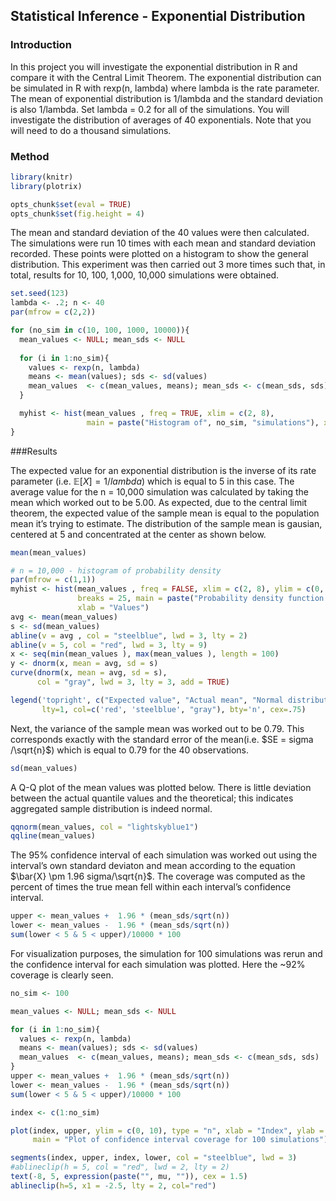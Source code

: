 ## Statistical Inference - Exponential Distribution

### Introduction
In this project you will investigate the exponential distribution in R and compare it with the Central Limit Theorem. The exponential distribution can be simulated in R with rexp(n, lambda) where lambda is the rate parameter. The mean of exponential distribution is 1/lambda and the standard deviation is also 1/lambda. Set lambda = 0.2 for all of the simulations. You will investigate the distribution of averages of 40 exponentials. Note that you will need to do a thousand simulations.

### Method

```r
library(knitr)
library(plotrix)

```

```r
opts_chunk$set(eval = TRUE)
opts_chunk$set(fig.height = 4)
```
The mean and standard deviation of the 40 values were then calculated. The simulations were run 10 times with each mean and standard deviation recorded. These points were plotted on a histogram to show the general distribution. This experiment was then carried out 3 more times such that, in total, results for 10, 100, 1,000, 10,000 simulations were obtained.


```r
set.seed(123)
lambda <- .2; n <- 40
par(mfrow = c(2,2))

for (no_sim in c(10, 100, 1000, 10000)){
  mean_values <- NULL; mean_sds <- NULL
  
  for (i in 1:no_sim){
    values <- rexp(n, lambda)
    means <- mean(values); sds <- sd(values)
    mean_values  <- c(mean_values, means); mean_sds <- c(mean_sds, sds)
  }

  myhist <- hist(mean_values , freq = TRUE, xlim = c(2, 8), 
                 main = paste("Histogram of", no_sim, "simulations"), xlab = "Values")
}
```

###Results

The expected value for an exponential distribution is the inverse of its rate parameter (i.e. $\mathbb{E}[X] = 1 / lambda$) which is equal to 5 in this case. The average value for the n = 10,000 simulation was calculated by taking the mean which worked out to be 5.00. As expected, due to the central limit theorem, the expected value of the sample mean is equal to the population mean it's trying to estimate. The distribution of the sample mean is gausian, centered at 5 and concentrated at the center as shown below.

```r
mean(mean_values)
```

```r
# n = 10,000 - histogram of probability density
par(mfrow = c(1,1))
myhist <- hist(mean_values , freq = FALSE, xlim = c(2, 8), ylim = c(0, .55), 
               breaks = 25, main = paste("Probability density function for", no_sim, "simulations"), 
               xlab = "Values")
avg <- mean(mean_values)
s <- sd(mean_values)
abline(v = avg , col = "steelblue", lwd = 3, lty = 2)
abline(v = 5, col = "red", lwd = 3, lty = 9)
x <- seq(min(mean_values ), max(mean_values ), length = 100) 
y <- dnorm(x, mean = avg, sd = s)
curve(dnorm(x, mean = avg, sd = s), 
      col = "gray", lwd = 3, lty = 3, add = TRUE)

legend('topright', c("Expected value", "Actual mean", "Normal distribution"), 
       lty=1, col=c('red', 'steelblue', "gray"), bty='n', cex=.75)
```

Next, the variance of the sample mean was worked out to be 0.79. This corresponds exactly with the standard error of the mean(i.e. $SE = sigma /\sqrt{n}$) which is equal to 0.79 for the 40 observations. 

```r
sd(mean_values)
```

A Q-Q plot of the mean values was plotted below. There is little deviation between the actual quantile values and the theoretical; this indicates aggregated sample distribution is indeed normal.

```r
qqnorm(mean_values, col = "lightskyblue1")
qqline(mean_values)
```

The 95% confidence interval of each simulation was worked out using the interval's own standard deviaton and mean according to the equation $\bar{X} \pm 1.96 sigma/\sqrt{n}$. The coverage was computed as the percent of times the true mean fell within each interval's confidence interval.

```r
upper <- mean_values +  1.96 * (mean_sds/sqrt(n))
lower <- mean_values -  1.96 * (mean_sds/sqrt(n))
sum(lower < 5 & 5 < upper)/10000 * 100
```

For visualization purposes, the simulation for 100 simulations was rerun and the confidence interval for each simulation was plotted. Here the ~92% coverage is clearly seen.

```r
no_sim <- 100

mean_values <- NULL; mean_sds <- NULL

for (i in 1:no_sim){
  values <- rexp(n, lambda)
  means <- mean(values); sds <- sd(values)
  mean_values  <- c(mean_values, means); mean_sds <- c(mean_sds, sds)
}
upper <- mean_values +  1.96 * (mean_sds/sqrt(n))
lower <- mean_values -  1.96 * (mean_sds/sqrt(n))
sum(lower < 5 & 5 < upper)/10000 * 100

index <- c(1:no_sim)

plot(index, upper, ylim = c(0, 10), type = "n", xlab = "Index", ylab = "Mean", 
     main = "Plot of confidence interval coverage for 100 simulations")

segments(index, upper, index, lower, col = "steelblue", lwd = 3)
#ablineclip(h = 5, col = "red", lwd = 2, lty = 2)
text(-8, 5, expression(paste("", mu, "")), cex = 1.5)
ablineclip(h=5, x1 = -2.5, lty = 2, col="red")
```